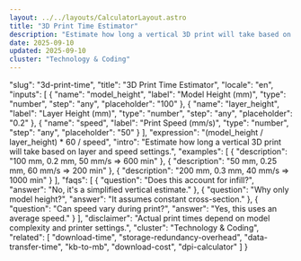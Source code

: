 ```yaml
---
layout: ../../layouts/CalculatorLayout.astro
title: "3D Print Time Estimator"
description: "Estimate how long a vertical 3D print will take based on layer and speed settings."
date: 2025-09-10
updated: 2025-09-10
cluster: "Technology & Coding"
---
```


  "slug": "3d-print-time",
  "title": "3D Print Time Estimator",
  "locale": "en",
  "inputs": [
    {
      "name": "model_height",
      "label": "Model Height (mm)",
      "type": "number",
      "step": "any",
      "placeholder": "100"
    },
    {
      "name": "layer_height",
      "label": "Layer Height (mm)",
      "type": "number",
      "step": "any",
      "placeholder": "0.2"
    },
    {
      "name": "speed",
      "label": "Print Speed (mm/s)",
      "type": "number",
      "step": "any",
      "placeholder": "50"
    }
  ],
  "expression": "(model_height / layer_height) * 60 / speed",
  "intro": "Estimate how long a vertical 3D print will take based on layer and speed settings.",
  "examples": [
    {
      "description": "100 mm, 0.2 mm, 50 mm/s ⇒ 600 min"
    },
    {
      "description": "50 mm, 0.25 mm, 60 mm/s ⇒ 200 min"
    },
    {
      "description": "200 mm, 0.3 mm, 40 mm/s ⇒ 1000 min"
    }
  ],
  "faqs": [
    {
      "question": "Does this account for infill?",
      "answer": "No, it's a simplified vertical estimate."
    },
    {
      "question": "Why only model height?",
      "answer": "It assumes constant cross-section."
    },
    {
      "question": "Can speed vary during print?",
      "answer": "Yes, this uses an average speed."
    }
  ],
  "disclaimer": "Actual print times depend on model complexity and printer settings.",
  "cluster": "Technology & Coding",
  "related": [
    "download-time",
    "storage-redundancy-overhead",
    "data-transfer-time",
    "kb-to-mb",
    "download-cost",
    "dpi-calculator"
  ]
}

<Calculator schema={schema} />
